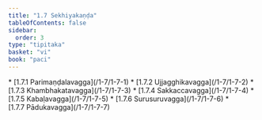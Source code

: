 ```yaml
---
title: "1.7 Sekhiyakaṇḍa"
tableOfContents: false
sidebar:
  order: 3
type: "tipitaka"
basket: "vi"
book: "paci"
---
```



<DynamicBreadcrumb />



<TableOfContents book="paci" section="1.7">
* [1.7.1 Parimaṇḍalavagga](/1-7/1-7-1)
* [1.7.2 Ujjagghikavagga](/1-7/1-7-2)
* [1.7.3 Khambhakatavagga](/1-7/1-7-3)
* [1.7.4 Sakkaccavagga](/1-7/1-7-4)
* [1.7.5 Kabaḷavagga](/1-7/1-7-5)
* [1.7.6 Surusuruvagga](/1-7/1-7-6)
* [1.7.7 Pādukavagga](/1-7/1-7-7)
</TableOfContents>